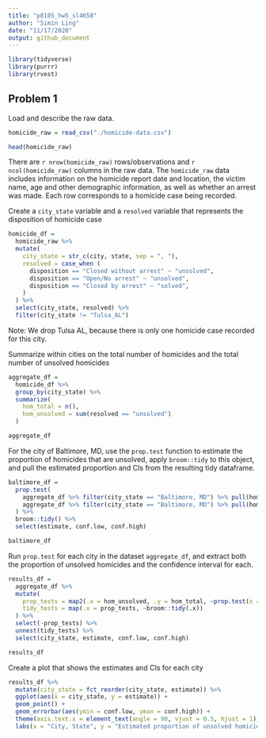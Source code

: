 ```yaml
---
title: "p8105_hw5_sl4658"
author: "Simin Ling"
date: "11/17/2020"
output: github_document
---
```


```r
library(tidyverse)
library(purrr)
library(rvest)
```

## Problem 1
Load and describe the raw data.
```r
homicide_raw = read_csv("./homicide-data.csv") 

head(homicide_raw)
```

There are `r nrow(homicide_raw)` rows/observations and `r ncol(homicide_raw)` columns in the raw data. The `homicide_raw` data includes information on the homicide report date and location, the victim name, age and other demographic information, as well as whether an arrest was made. Each row corresponds to a homicide case being recorded.


Create a `city_state` variable and a `resolved` variable that represents the disposition of homicide case
```r
homicide_df =
  homicide_raw %>%
  mutate(
    city_state = str_c(city, state, sep = ", "),
    resolved = case_when (
      disposition == "Closed without arrest" ~ "unsolved",
      disposition == "Open/No arrest" ~ "unsolved",
      disposition == "Closed by arrest" ~ "solved",
    )
  ) %>%
  select(city_state, resolved) %>%
  filter(city_state != "Tulsa_AL")
```
Note: We drop Tulsa AL, because there is only one homicide case recorded for this city.


Summarize within cities on the total number of homicides and the total number of unsolved homicides
```r
aggregate_df =  
  homicide_df %>% 
  group_by(city_state) %>% 
  summarize(
    hom_total = n(),
    hom_unsolved = sum(resolved == "unsolved")
  )

aggregate_df
```


For the city of Baltimore, MD, use the `prop.test` function to estimate the proportion of homicides that are unsolved, apply `broom::tidy` to this object, and pull the estimated proportion and CIs from the resulting tidy dataframe.
```r
baltimore_df = 
  prop.test(
    aggregate_df %>% filter(city_state == "Baltimore, MD") %>% pull(hom_unsolved), 
    aggregate_df %>% filter(city_state == "Baltimore, MD") %>% pull(hom_total)
  ) %>% 
  broom::tidy() %>% 
  select(estimate, conf.low, conf.high)

baltimore_df
```


Run `prop.test` for each city in the dataset `aggregate_df`, and extract both the proportion of unsolved homicides and the confidence interval for each. 
```r
results_df = 
  aggregate_df %>% 
  mutate(
    prop_tests = map2(.x = hom_unsolved, .y = hom_total, ~prop.test(x = .x, n = .y)),
    tidy_tests = map(.x = prop_tests, ~broom::tidy(.x))
  ) %>% 
  select(-prop_tests) %>% 
  unnest(tidy_tests) %>% 
  select(city_state, estimate, conf.low, conf.high)

results_df
```


Create a plot that shows the estimates and CIs for each city 
```r
results_df %>% 
  mutate(city_state = fct_reorder(city_state, estimate)) %>% 
  ggplot(aes(x = city_state, y = estimate)) +
  geom_point() +
  geom_errorbar(aes(ymin = conf.low, ymax = conf.high)) +
  theme(axis.text.x = element_text(angle = 90, vjust = 0.5, hjust = 1)) +
  labs(x = "City, State", y = "Estimated proportion of unsolved homicides", title = "Estimated proportions and CIs of unsolved homicides for each city")
```





